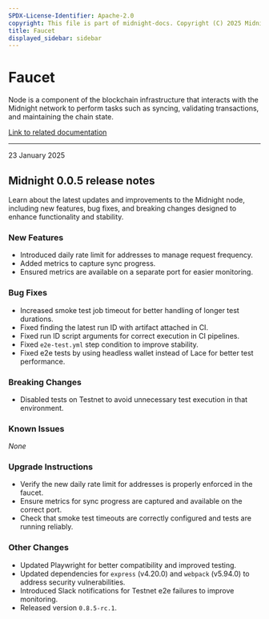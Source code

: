```yaml
---
SPDX-License-Identifier: Apache-2.0
copyright: This file is part of midnight-docs. Copyright (C) 2025 Midnight Foundation. Licensed under the Apache License, Version 2.0 (the "License"); You may not use this file except in compliance with the License. You may obtain a copy of the License at http://www.apache.org/licenses/LICENSE-2.0 Unless required by applicable law or agreed to in writing, software distributed under the License is distributed on an "AS IS" BASIS, WITHOUT WARRANTIES OR CONDITIONS OF ANY KIND, either express or implied. See the License for the specific language governing permissions and limitations under the License.
title: Faucet
displayed_sidebar: sidebar
---
```


# Faucet

Node is a component of the blockchain infrastructure that interacts with the Midnight network to perform tasks such as syncing, validating transactions, and maintaining the chain state.

[Link to related documentation](../../develop/nodes-and-dapps/node-endpoints)

---

<div 
  style={{
    marginTop: '0',
    fontSize: '1rem',
    fontWeight: 'normal',
    marginBottom: '0.5rem'
  }}
>
  23 January 2025
</div>

## Midnight 0.0.5 release notes

Learn about the latest updates and improvements to the Midnight node, including new features, bug fixes, and breaking changes designed to enhance functionality and stability.

### New Features
- Introduced daily rate limit for addresses to manage request frequency.  
- Added metrics to capture sync progress.  
- Ensured metrics are available on a separate port for easier monitoring.  

### Bug Fixes
- Increased smoke test job timeout for better handling of longer test durations.  
- Fixed finding the latest run ID with artifact attached in CI.  
- Fixed run ID script arguments for correct execution in CI pipelines.  
- Fixed `e2e-test.yml` step condition to improve stability.  
- Fixed e2e tests by using headless wallet instead of Lace for better test performance.  

### Breaking Changes
- Disabled tests on Testnet to avoid unnecessary test execution in that environment.  

### Known Issues
_None_

### Upgrade Instructions
- Verify the new daily rate limit for addresses is properly enforced in the faucet.  
- Ensure metrics for sync progress are captured and available on the correct port.  
- Check that smoke test timeouts are correctly configured and tests are running reliably.  

### Other Changes
- Updated Playwright for better compatibility and improved testing.  
- Updated dependencies for `express` (v4.20.0) and `webpack` (v5.94.0) to address security vulnerabilities.  
- Introduced Slack notifications for Testnet e2e failures to improve monitoring.  
- Released version `0.8.5-rc.1`.  
